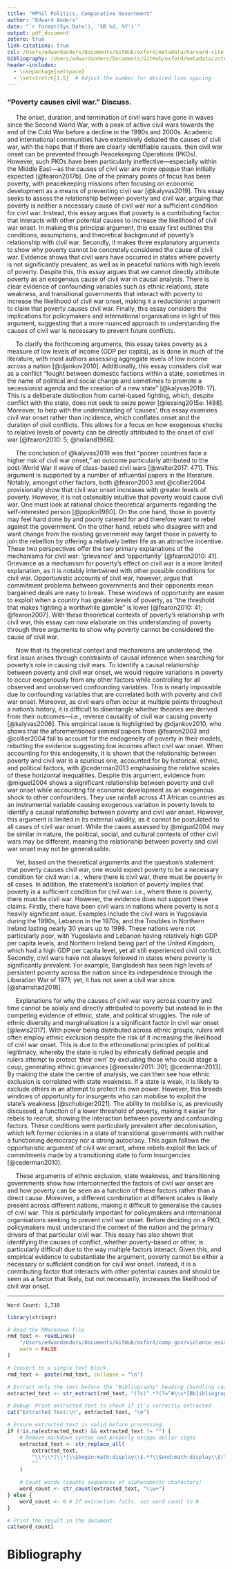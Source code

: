 ```yaml
---
title: "MPhil Politics, Comparative Government"
author: "Edward Anders"
date: "`r format(Sys.Date(), '%B %d, %Y')`"
output: pdf_document
zotero: true
link-citations: true
csl: /Users/edwardanders/Documents/GitHub/oxford/metadata/harvard-cite-them-right.csl
bibliography: /Users/edwardanders/Documents/GitHub/oxford/metadata/zotero_library.bib
header-includes:
  - \usepackage{setspace}
  - \setstretch{1.5}  # Adjust the number for desired line spacing
---
```


### "Poverty causes civil war." Discuss.

&nbsp;&nbsp;&nbsp;&nbsp;&nbsp;The onset, duration, and termination of civil wars have gone in waves since the Second World War, with a peak of active civil wars towards the end of the Cold War before a decline in the 1990s and 2000s. Academic and international communities have extensively debated the causes of civil war, with the hope that if there are clearly identifiable causes, then civil war onset can be prevented through Peacekeeping Operations (PKOs). However, such PKOs have been particularly ineffective—especially within the Middle East—as the causes of civil war are more opaque than initially expected [@fearon2017b]. One of the primary points of focus has been poverty, with peacekeeping missions often focusing on economic development as a means of preventing civil war [@kalyvas2019]. This essay seeks to assess the relationship between poverty and civil war, arguing that poverty is neither a necessary cause of civil war nor a sufficient condition for civil war. Instead, this essay argues that poverty is a contributing factor that interacts with other potential causes to increase the likelihood of civil war onset. In making this principal argument, this essay first outlines the conditions, assumptions, and theoretical background of poverty's relationship with civil war. Secondly, it makes three explanatory arguments to show why poverty cannot be concretely considered the cause of civil war. Evidence shows that civil wars have occurred in states where poverty is not significantly prevalent, as well as in peaceful nations with high levels of poverty. Despite this, this essay argues that we cannot directly attribute poverty as an exogenous cause of civil war in causal analysis. There is clear evidence of confounding variables such as ethnic relations, state weakness, and transitional governments that interact with poverty to increase the likelihood of civil war onset, making it a reductionist argument to claim that poverty causes civil war. Finally, this essay considers the implications for policymakers and international organisations in light of this argument, suggesting that a more nuanced approach to understanding the causes of civil war is necessary to prevent future conflicts.

&nbsp;&nbsp;&nbsp;&nbsp;&nbsp;To clarify the forthcoming arguments, this essay takes poverty as a measure of low levels of income (GDP per capita), as is done in much of the literature, with most authors assessing aggregate levels of low income across a nation [@djankov2010]. Additionally, this essay considers civil war as a conflict "fought between domestic factions within a state, sometimes in the name of political and social change and sometimes to promote a secessionist agenda and the creation of a new state” [@kalyvas2019: 17]. This is a deliberate distinction from cartel-based fighting, which, despite conflict with the state, does not seek to seize power [@lessing2015a: 1488]. Moreover, to help with the understanding of 'causes', this essay examines civil war onset rather than incidence, which conflates onset and the duration of civil conflicts. This allows for a focus on how exogenous shocks to relative levels of poverty can be directly attributed to the onset of civil war [@fearon2010: 5; @holland1986].

&nbsp;&nbsp;&nbsp;&nbsp;&nbsp;The conclusion of @kalyvas2019 was that "poorer countries face a higher risk of civil war onset," an outcome particularly attributed to the post-World War II wave of class-based civil wars [@walter2017: 471]. This argument is supported by a number of influential papers in the literature. Notably, amongst other factors, both @fearon2003 and @collier2004 provisionally show that civil war onset increases with greater levels of poverty. However, it is not ostensibly intuitive that poverty would cause civil war. One must look at rational choice theoretical arguments regarding the self-interested person [@popkin1980]. On the one hand, those in poverty may feel hard done by and poorly catered for and therefore want to rebel against the government. On the other hand, rebels who disagree with and want change from the existing government may target those in poverty to join the rebellion by offering a relatively better life as an attractive incentive. These two perspectives offer the two primary explanations of the mechanisms for civil war: 'grievance' and 'opportunity' [@fearon2010: 41]. Grievance as a mechanism for poverty's effect on civil war is a more limited explanation, as it is notably intertwined with other possible conditions for civil war. Opportunistic accounts of civil war, however, argue that commitment problems between governments and their opponents mean bargained deals are easy to break. These windows of opportunity are easier to exploit when a country has greater levels of poverty, as "the threshold that makes fighting a worthwhile gamble" is lower [@fearon2010: 41; @fearon2007]. With these theoretical contexts of poverty's relationship with civil war, this essay can now elaborate on this understanding of poverty through three arguments to show why poverty cannot be considered the cause of civil war.

&nbsp;&nbsp;&nbsp;&nbsp;&nbsp;Now that its theoretical context and mechanisms are understood, the first issue arises through constraints of causal inference when searching for poverty’s role in causing civil wars. To identify a causal relationship between poverty and civil war onset, we would require variations in poverty to occur exogenously from any other factors while controlling for all observed and unobserved confounding variables. This is nearly impossible due to confounding variables that are correlated both with poverty and civil war onset. Moreover, as civil wars often occur at multiple points throughout a nation's history, it is difficult to disentangle whether theories are derived from their outcomes—i.e., reverse causality of civil war causing poverty [@kalyvas2006]. This empirical issue is highlighted by @djankov2010, who shows that the aforementioned seminal papers from @fearon2003 and @collier2004 fail to account for the endogeneity of poverty in their models, rebutting the evidence suggesting low incomes affect civil war onset. When accounting for this endogeneity, it is shown that the relationship between poverty and civil war is a spurious one, accounted for by historical, ethnic, and political factors, with @cederman2013 emphasising the relative scales of these horizontal inequalities. Despite this argument, evidence from @miguel2004 shows a significant relationship between poverty and civil war onset while accounting for economic development as an exogenous shock to other confounders. They use rainfall across 41 African countries as an instrumental variable causing exogenous variation in poverty levels to identify a causal relationship between poverty and civil war onset. However, this argument is limited in its external validity, as it cannot be postulated to all cases of civil war onset. While the cases assessed by @miguel2004 may be similar in nature, the political, social, and cultural contexts of other civil wars may be different, meaning the relationship between poverty and civil war onset may not be generalisable.

&nbsp;&nbsp;&nbsp;&nbsp;&nbsp;Yet, based on the theoretical arguments and the question's statement that poverty causes civil war, one would expect poverty to be a necessary condition for civil war: i.e., where there is civil war, there must be poverty in all cases. In addition, the statement's isolation of poverty implies that poverty is a sufficient condition for civil war: i.e., where there is poverty, there must be civil war. However, the evidence does not support these claims. Firstly, there have been civil wars in nations where poverty is not a heavily significant issue. Examples include the civil wars in Yugoslavia during the 1990s, Lebanon in the 1970s, and the Troubles in Northern Ireland lasting nearly 30 years up to 1998. These nations were not particularly poor, with Yugoslavia and Lebanon having relatively high GDP per capita levels, and Northern Ireland being part of the United Kingdom, which had a high GDP per capita level, yet all still experienced civil conflict. Secondly, civil wars have not always followed in states where poverty is significantly prevalent. For example, Bangladesh has seen high levels of persistent poverty across the nation since its independence through the Liberation War of 1971; yet, it has not seen a civil war since [@shamshad2018].

&nbsp;&nbsp;&nbsp;&nbsp;&nbsp;Explanations for why the causes of civil war vary across country and time cannot be solely and directly attributed to poverty but instead lie in the competing evidence of ethnic, state, and political struggles. The role of ethnic diversity and marginalisation is a significant factor in civil war onset [@lewis2017]. With power being distributed across ethnic groups, rulers will often employ ethnic exclusion despite the risk of it increasing the likelihood of civil war onset. This is due to the ethnonational principles of political legitimacy, whereby the state is ruled by ethnically defined people and rulers attempt to protect 'their own' by excluding those who could stage a coup, generating ethnic grievances [@roessler2011: 301; @cederman2013]. By making the state the centre of analysis, we can then see how ethnic exclusion is correlated with state weakness. If a state is weak, it is likely to exclude others in an attempt to protect its own power. However, this breeds windows of opportunity for insurgents who can mobilise to exploit the state's weakness [@schubiger2021]. The ability to mobilise is, as previously discussed, a function of a lower threshold of poverty, making it easier for rebels to recruit, showing the interaction between poverty and confounding factors. These conditions were particularly prevalent after decolonisation, which left former colonies in a state of transitional governments with neither a functioning democracy nor a strong autocracy. This again follows the opportunistic argument of civil war onset, where rebels exploit the lack of commitments made by a transitioning state to form insurgencies [@cederman2010].

&nbsp;&nbsp;&nbsp;&nbsp;&nbsp;These arguments of ethnic exclusion, state weakness, and transitioning governments show how interconnected the factors of civil war onset are and how poverty can be seen as a function of these factors rather than a direct cause. Moreover, a different combination at different scales is likely present across different nations, making it difficult to generalise the causes of civil war. This is particularly important for policymakers and international organisations seeking to prevent civil war onset. Before deciding on a PKO, policymakers must understand the context of the nation and the primary drivers of that particular civil war. This essay has also shown that identifying the causes of conflict, whether poverty-based or other, is particularly difficult due to the way multiple factors interact. Given this, and empirical evidence to substantiate the argument, poverty cannot be either a necessary or sufficient condition for civil war onset. Instead, it is a contributing factor that interacts with other potential causes and should be seen as a factor that likely, but not necessarily, increases the likelihood of civil war onset.

---

`Word Count: 1,710`
```r
library(stringr)

# Read the RMarkdown file
rmd_text <- readLines(
    "/Users/edwardanders/Documents/GitHub/oxford/comp_gov/violence_essay.Rmd",
    warn = FALSE
)

# Convert to a single text block
rmd_text <- paste(rmd_text, collapse = "\n")

# Extract only the text before the "Bibliography" heading (handling case variations)
extracted_text <- str_extract(rmd_text, "(?s)^.*?(?=^#\\s*[Bb]ibliography)")

# Debug: Print extracted text to check if it's correctly extracted
cat("Extracted Text:\n", extracted_text, "\n")

# Ensure extracted text is valid before processing
if (!is.na(extracted_text) && extracted_text != "") {
    # Remove markdown syntax and properly escape dollar signs
    extracted_text <- str_replace_all(
        extracted_text,
        "\\*\\*|\\*|\\$begin:math:display\\$.*?\\$end:math:display\\$|\\$begin:math:text\\$.*?\\$end:math:text\\$|`|#|_",
        ""
    )

    # Count words (counts sequences of alphanumeric characters)
    word_count <- str_count(extracted_text, "\\w+")
} else {
    word_count <- 0 # If extraction fails, set word count to 0
}

# Print the result in the document
cat(word_count)
```

\newpage

# Bibliography